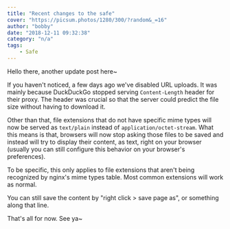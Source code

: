 ```yaml
---
title: "Recent changes to the safe"
cover: "https://picsum.photos/1280/300/?random&_=16"
author: "bobby"
date: "2018-12-11 09:32:38"
category: "n/a"
tags:
    - Safe
---
```

Hello there, another update post here~

If you haven't noticed, a few days ago we've disabled URL uploads. It was mainly because DuckDuckGo stopped serving `Content-Length` header for their proxy. The header was crucial so that the server could predict the file size without having to download it.

Other than that, file extensions that do not have specific mime types will now be served as `text/plain` instead of `application/octet-stream`. What this means is that, browsers will now stop asking those files to be saved and instead will try to display their content, as text, right on your browser (usually you can still configure this behavior on your browser's preferences).

To be specific, this only applies to file extensions that aren't being recognized by nginx's mime types table. Most common extensions will work as normal.

You can still save the content by "right click > save page as", or something along that line.

That's all for now. See ya~
